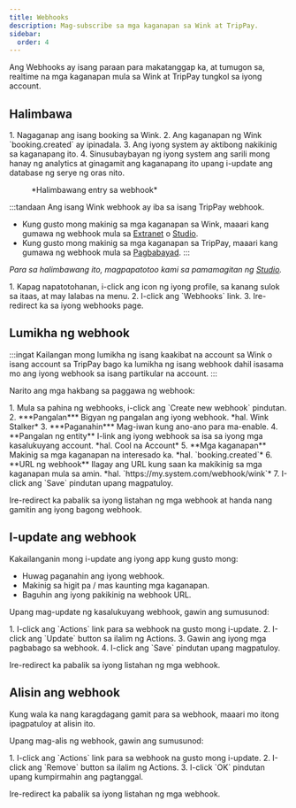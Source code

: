```yaml
---
title: Webhooks
description: Mag-subscribe sa mga kaganapan sa Wink at TripPay.
sidebar:
  order: 4
---
```


Ang Webhooks ay isang paraan para makatanggap ka, at tumugon sa, realtime na mga kaganapan mula sa Wink at TripPay tungkol sa iyong account.

## Halimbawa

<Steps>
  1. Nagaganap ang isang booking sa Wink.
  2. Ang kaganapan ng Wink `booking.created` ay ipinadala.
  3. Ang iyong system ay aktibong nakikinig sa kaganapang ito.
  4. Sinusubaybayan ng iyong system ang sarili mong hanay ng analytics at ginagamit ang kaganapang ito upang i-update ang database ng serye ng oras nito.
</Steps>


<figure>
  <CloudinaryImage width="350" height="215" resize="scale" quality="best" alt="Halimbawang webhook" src="academy/webhook" errorImage="noimage_opaque_nyrtl0.png" />

  <figcaption>*Halimbawang entry sa webhook*</figcaption>
</figure>


:::tandaan
Ang isang Wink webhook ay iba sa isang TripPay webhook.

* Kung gusto mong makinig sa mga kaganapan sa Wink, maaari kang gumawa ng webhook mula sa [Extranet](https://extranet.wink.travel) o [Studio](https://studio.wink.travel).
* Kung gusto mong makinig sa mga kaganapan sa TripPay, maaari kang gumawa ng webhook mula sa [Pagbabayad](https://pay.wink.travel).
  :::

*Para sa halimbawang ito, magpapatotoo kami sa pamamagitan ng [Studio](https://studio.wink.travel).*

<Steps>
  1. Kapag napatotohanan, i-click ang icon ng iyong profile, sa kanang sulok sa itaas, at may lalabas na menu.
  2. I-click ang `Webhooks` link.
  3. Ire-redirect ka sa iyong webhooks page.
</Steps>


## Lumikha ng webhook

:::ingat
Kailangan mong lumikha ng isang kaakibat na account sa Wink o isang account sa TripPay bago ka lumikha ng isang webhook dahil isasama mo ang iyong webhook sa isang partikular na account.
:::

Narito ang mga hakbang sa paggawa ng webhook:

<Steps>
  1. Mula sa pahina ng webhooks, i-click ang `Create new webhook` pindutan.
  2. ***Pangalan*** Bigyan ng pangalan ang iyong webhook. *hal. Wink Stalker*
  3. ***Paganahin*** Mag-iwan kung ano-ano para ma-enable.
  4. **Pangalan ng entity** I-link ang iyong webhook sa isa sa iyong mga kasalukuyang account. *hal. Cool na Account*
  5. **Mga kaganapan** Makinig sa mga kaganapan na interesado ka. *hal. `booking.created`*
  6. **URL ng webhook** Ilagay ang URL kung saan ka makikinig sa mga kaganapan mula sa amin. *hal. `https://my.system.com/webhook/wink`*
  7. I-click ang `Save` pindutan upang magpatuloy.
</Steps>


Ire-redirect ka pabalik sa iyong listahan ng mga webhook at handa nang gamitin ang iyong bagong webhook.

## I-update ang webhook

Kakailanganin mong i-update ang iyong app kung gusto mong:

* Huwag paganahin ang iyong webhook.
* Makinig sa higit pa / mas kaunting mga kaganapan.
* Baguhin ang iyong pakikinig na webhook URL.

Upang mag-update ng kasalukuyang webhook, gawin ang sumusunod:

<Steps>
  1. I-click ang `Actions` link para sa webhook na gusto mong i-update.
  2. I-click ang `Update` button sa ilalim ng Actions.
  3. Gawin ang iyong mga pagbabago sa webhook.
  4. I-click ang `Save` pindutan upang magpatuloy.
</Steps>


Ire-redirect ka pabalik sa iyong listahan ng mga webhook.

## Alisin ang webhook

Kung wala ka nang karagdagang gamit para sa webhook, maaari mo itong ipagpatuloy at alisin ito.

Upang mag-alis ng webhook, gawin ang sumusunod:

<Steps>
  1. I-click ang `Actions` link para sa webhook na gusto mong i-update.
  2. I-click ang `Remove` button sa ilalim ng Actions.
  3. I-click `OK` pindutan upang kumpirmahin ang pagtanggal.
</Steps>


Ire-redirect ka pabalik sa iyong listahan ng mga webhook.


